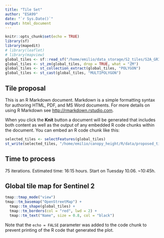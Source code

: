 ```yaml
---
title: "Tile Set"
author: "ESA99"
date: "`r Sys.Date()`"
output: html_document
---
```


```r
knitr::opts_chunk$set(echo = TRUE)
library(sf)
library(mapedit)
# library(leaflet)
# library(mapview)
global_tiles <- sf::read_sf("/home/emilio/data_storage/S2_tiles/S2A_GRID_2015.kml")
global_tiles <- st_zm(global_tiles, drop = TRUE, what = "ZM")
global_tiles <- st_collection_extract(global_tiles, "POLYGON")
global_tiles <- st_cast(global_tiles, "MULTIPOLYGON")
```

## Tile proposal

This is an R Markdown document. Markdown is a simple formatting syntax for authoring HTML, PDF, and MS Word documents. For more details on using R Markdown see <http://rmarkdown.rstudio.com>.

When you click the **Knit** button a document will be generated that includes both content as well as the output of any embedded R code chunks within the document. You can embed an R code chunk like this:

```r
selected_tiles <- selectFeatures(global_tiles)
st_write(selected_tiles, "/home/emilio/canopy_height/R/data/proposed_tiles.gpkg")

```

## Time to process

75 iterations. Estimated time: 16:15 hours. Start on Tuesday 10.06. ~10:45h.



## Global tile map for Sentinel 2


```r

tmap::tmap_mode("view")
tmap::tm_basemap("OpenStreetMap") +
  tmap::tm_shape(global_tiles) +
  tmap::tm_borders(col = "red", lwd = 2) +
  tmap::tm_text("Name", size = 0.8, col = "black")


```

Note that the `echo = FALSE` parameter was added to the code chunk to prevent printing of the R code that generated the plot.
